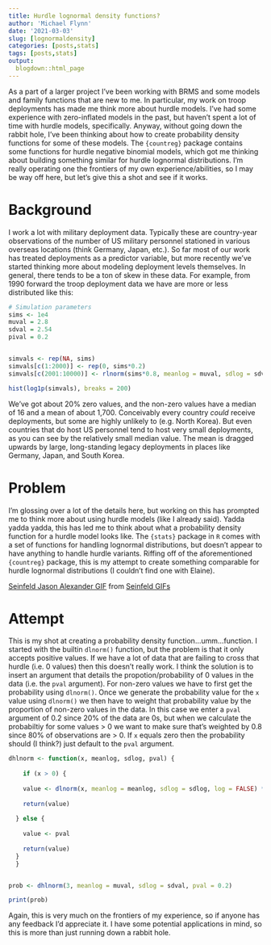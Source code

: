 ```yaml
---
title: Hurdle lognormal density functions?
author: 'Michael Flynn'
date: '2021-03-03'
slug: [lognormaldensity]
categories: [posts,stats]
tags: [posts,stats]
output:
  blogdown::html_page
---
```



As a part of a larger project I've been working with BRMS and some models and family functions that are new to me. In particular, my work on troop deployments has made me think more about hurdle models. I've had some experience with zero-inflated models in the past, but haven't spent a lot of time with hurdle models, specifically. Anyway, without going down the rabbit hole, I've been thinking about how to create probability density functions for some of these models. The `{countreg}` package contains some functions for hurdle negative binomial models, which got me thinking about building something similar for hurdle lognormal distributions. I'm really operating one the frontiers of my own experience/abilities, so I may be way off here, but let's give this a shot and see if it works.

# Background

I work a lot with military deployment data. Typically these are country-year observations of the number of US military personnel stationed in various overseas locations (think Germany, Japan, etc.). So far most of our work has treated deployments as a predictor variable, but more recently we've started thinking more about modeling deployment levels themselves. In general, there tends to be a ton of skew in these data. For example, from 1990 forward the troop deployment data we have are more or less distributed like this:

```r

# Simulation parameters
sims <- 1e4
muval = 2.8
sdval = 2.54
pival = 0.2


simvals <- rep(NA, sims)
simvals[c(1:2000)] <- rep(0, sims*0.2)
simvals[c(2001:10000)] <- rlnorm(sims*0.8, meanlog = muval, sdlog = sdval)

hist(log1p(simvals), breaks = 200)

```

We've got about 20% zero values, and the non-zero values have a median of 16 and a mean of about 1,700. Conceivably every country *could* receive deployments, but some are highly unlikely to (e.g. North Korea). But even countries that do host US personnel tend to host very small deployments, as you can see by the relatively small median value. The mean is dragged upwards by large, long-standing legacy deployments in places like Germany, Japan, and South Korea. 

# Problem

I'm glossing over a lot of the details here, but working on this has prompted me to think more about using hurdle models (like I already said). Yadda yadda yadda, this has led me to think about what a probability density function for a hurdle model looks like. The `{stats}` package in `R` comes with a set of functions for handling lognormal distributions, but doesn't appear to have anything to handle hurdle variants. Riffing off of the aforementioned `{countreg}` package, this is my attempt to create something comparable for hurdle lognormal distributions (I couldn't find one with Elaine).

<div class="tenor-gif-embed" data-postid="5569195" data-share-method="host" data-width="100%" data-aspect-ratio="1.4821428571428572"><a href="https://tenor.com/view/seinfeld-jason-alexander-george-costanza-yada-yada-yada-pissed-gif-5569195">Seinfeld Jason Alexander GIF</a> from <a href="https://tenor.com/search/seinfeld-gifs">Seinfeld GIFs</a></div><script type="text/javascript" async src="https://tenor.com/embed.js"></script>


# Attempt

This is my shot at creating a probability density function...umm...function. I started with the builtin `dlnorm()` function, but the problem is that it only accepts positive values. If we have a lot of data that are failing to cross that hurdle (i.e. 0 values) then this doesn't really work. I think the solution is to insert an argument that details the propotion/probability of 0 values in the data (i.e. the `pval` argument). For non-zero values we have to first get the probability using `dlnorm()`. Once we generate the probability value for the `x` value using `dlnorm()` we then have to weight that probability value by the proportion of non-zero values in the data. In this case we enter a `pval` argument of 0.2 since 20% of the data are 0s, but when we calculate the probabiltiy for some values > 0 we want to make sure that's weighted by 0.8 since 80% of observations are >  0. If `x` equals zero then the probability should (I think?) just default to the `pval` argument.

```r

dhlnorm <- function(x, meanlog, sdlog, pval) {
  
    if (x > 0) {
    
    value <- dlnorm(x, meanlog = meanlog, sdlog = sdlog, log = FALSE) * (1-pval)
    
    return(value)
    
  } else {
    
    value <- pval
    
    return(value)
  }
  }


prob <- dhlnorm(3, meanlog = muval, sdlog = sdval, pval = 0.2)

print(prob)
```

Again, this is very much on the frontiers of my experience, so if anyone has any feedback I'd appreciate it. I have some potential applications in mind, so this is more than just running down a rabbit hole.

